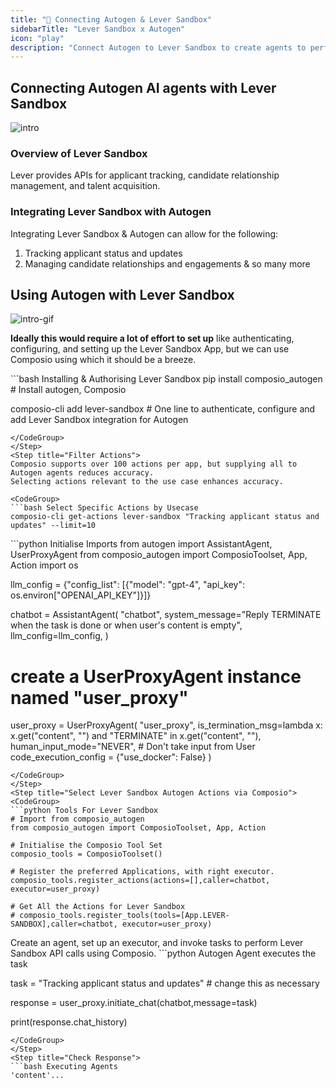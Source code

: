 ```yaml
---
title: "🚀 Connecting Autogen & Lever Sandbox"
sidebarTitle: "Lever Sandbox x Autogen"
icon: "play"
description: "Connect Autogen to Lever Sandbox to create agents to perform tasks using natural language"
---
```


## Connecting Autogen AI agents with Lever Sandbox
![intro](/media/intro.jpg)

### Overview of Lever Sandbox

Lever provides APIs for applicant tracking, candidate relationship management, and talent acquisition.

### Integrating Lever Sandbox with Autogen

Integrating Lever Sandbox & Autogen can allow for the following:

1. Tracking applicant status and updates
2. Managing candidate relationships and engagements
& so many more

## Using Autogen with Lever Sandbox
![intro-gif](/media/intro.gif)
<Steps>
<Step title="Setting Up the Environment">

**Ideally this would require a lot of effort to set up** like authenticating, configuring, and setting up the Lever Sandbox App, but we can use Composio using which it should be a breeze.

<CodeGroup>
```bash Installing & Authorising Lever Sandbox
pip install composio_autogen # Install autogen, Composio 

composio-cli add lever-sandbox # One line to authenticate, configure and add Lever Sandbox integration for Autogen
```
</CodeGroup>
</Step>
<Step title="Filter Actions">
Composio supports over 100 actions per app, but supplying all to Autogen agents reduces accuracy.
Selecting actions relevant to the use case enhances accuracy.

<CodeGroup>
```bash Select Specific Actions by Usecase
composio-cli get-actions lever-sandbox "Tracking applicant status and updates" --limit=10
```
</CodeGroup>

</Step>
<Step title="Import Base Packages">

<CodeGroup>
```python Initialise Imports
from autogen import AssistantAgent, UserProxyAgent
from composio_autogen import ComposioToolset, App, Action
import os

llm_config = {"config_list": [{"model": "gpt-4", "api_key": os.environ["OPENAI_API_KEY"]}]}

chatbot = AssistantAgent(
    "chatbot",
    system_message="Reply TERMINATE when the task is done or when user's content is empty",
    llm_config=llm_config,
)

# create a UserProxyAgent instance named "user_proxy"
user_proxy = UserProxyAgent(
    "user_proxy",
    is_termination_msg=lambda x: x.get("content", "") and "TERMINATE" in x.get("content", ""),
    human_input_mode="NEVER", # Don't take input from User
    code_execution_config = {"use_docker": False}
)
```
</CodeGroup>
</Step>
<Step title="Select Lever Sandbox Autogen Actions via Composio">
<CodeGroup>
```python Tools For Lever Sandbox
# Import from composio_autogen
from composio_autogen import ComposioToolset, App, Action

# Initialise the Composio Tool Set
composio_tools = ComposioToolset()

# Register the preferred Applications, with right executor. 
composio_tools.register_actions(actions=[],caller=chatbot, executor=user_proxy)

# Get All the Actions for Lever Sandbox
# composio_tools.register_tools(tools=[App.LEVER-SANDBOX],caller=chatbot, executor=user_proxy) 
```
</CodeGroup>
</Step>
<Step title="Execute the Agent">
Create an agent, set up an executor, and invoke tasks to perform Lever Sandbox API calls using Composio. 
<CodeGroup>
```python Autogen Agent executes the task

task = "Tracking applicant status and updates" # change this as necessary

response = user_proxy.initiate_chat(chatbot,message=task)

print(response.chat_history)
```
</CodeGroup>
</Step>
<Step title="Check Response">
```bash Executing Agents
'content'...
```
</Step>
</Steps>
